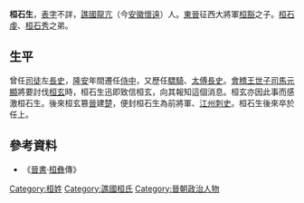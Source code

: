'''桓石生'''，[[表字|表字]]不詳，[[譙國|譙國]][[龍亢|龍亢]]（今[[安徽|安徽]][[懷遠|懷遠]]）人。[[東晉|東晉]]征西大將軍[[桓豁|桓豁]]之子。[[桓石虔|桓石虔]]、[[桓石秀|桓石秀]]之弟。

==生平==
曾任[[司徒|司徒]]左[[長史|長史]]，[[隆安_(東晉)|隆安]]年間遷任[[侍中|侍中]]，又歷任[[驃騎|驃騎]]、[[太傅|太傅]][[長史|長史]]。[[會稽|會稽]][[王|王]][[世子|世子]][[司馬元顯|司馬元顯]]將要討伐[[桓玄|桓玄]]時，桓石生迅即致信桓玄，向其報知這個消息。桓玄亦因此事而感激桓石生。後來桓玄篡[[東晉|晉]]建[[桓楚|楚]]，便封桓石生為前將軍、[[江州|江州]][[刺史|刺史]]。桓石生後來卒於任上。

==參考資料==
*《[[晉書|晉書]]·[[桓彝|桓彝]]傳》

[[Category:桓姓|Category:桓姓]]
[[Category:譙國桓氏|Category:譙國桓氏]]
[[Category:晉朝政治人物|Category:晉朝政治人物]]